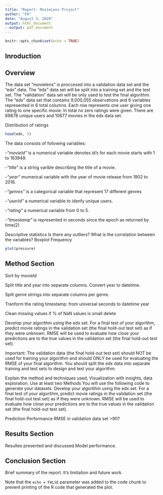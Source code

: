 ```yaml
---
title: "Report: MovieLens Project"
author: "FH"
date: "August 3, 2020"
output: html_document
--output: pdf_document
---
```


```r
knitr::opts_chunk$set(echo = TRUE)
```

## Inroduction




## Overview

The data set "movielens" is proccesed into a validation data set and the "edx" data. The "edx" data set will be split into a training set and the test set. The "validation" data set will be only used to test the final algorithm. 
The "edx" data set that contains 9,000,055 observations and 6 variables represented in 6 total columns. Each row represents one user giving one rating to one specific movie. In total no zero ratings were given. There are 69878 unique users and 10677 movies in the edx data set.


Distribution of ratings


```r
head(edx, 5)
```

The data consists of following variables:

-*"movieId"* is a numerical variable denotes id's for each movie starts with 1 to 163949. 

-*"title"* is a string varible describing the title of a movie.

-*"year"* mumerical variable with the year of movie release from 1902 to 2016.

-*"genres"* is a categorical variable that represent 17 different genres 

-*"userId"* a numerical variable to idenfy unique users.

-*"rating"* a numerical variable from 0 to 5.

-*"timestamp"* is represented in seconds since the epoch as returned by time(2)

Descriptive statistics
Is there any outliers? 
What is the correlation between the variables? 
Boxplot 
Frequency



```r
plot(pressure)
```


## Method Section

Sort by movieId 

Split title and year into separate columns. Convert year to datetime.

Split genre strings into separate columns per genre.

Tranform the rating timestamp: from universal seconds to datetime year

Clean missing values if % of NaN values is small delete



Develop your algorithm using the edx set. For a final test of your algorithm, predict movie ratings in the validation set (the final hold-out test set) as if they were unknown. RMSE will be used to evaluate how close your predictions are to the true values in the validation set (the final hold-out test set).

Important: The validation data (the final hold-out test set) should NOT be used for training your algorithm and should ONLY be used for evaluating the RMSE of your final algorithm. You should split the edx data into separate training and test sets to design and test your algorithm.



Explain the method and techniques used, Visualization with insights, data exploration. Use at least two Methods 
You will use the following code to generate your datasets. Develop your algorithm using the edx set. For a final test of your algorithm, predict movie ratings in the validation set (the final hold-out test set) as if they were unknown. RMSE will be used to evaluate how close your predictions are to the true values in the validation set (the final hold-out test set).

Prediction Performance
RMSE in validation data set >90?

## Results Section

Resultes presented and discussed.Model performance. 


## Conclusion Section

Brief summary of the report. It's limitation and future work.

Note that the `echo = FALSE` parameter was added to the code chunk to prevent printing of the R code that generated the plot.

